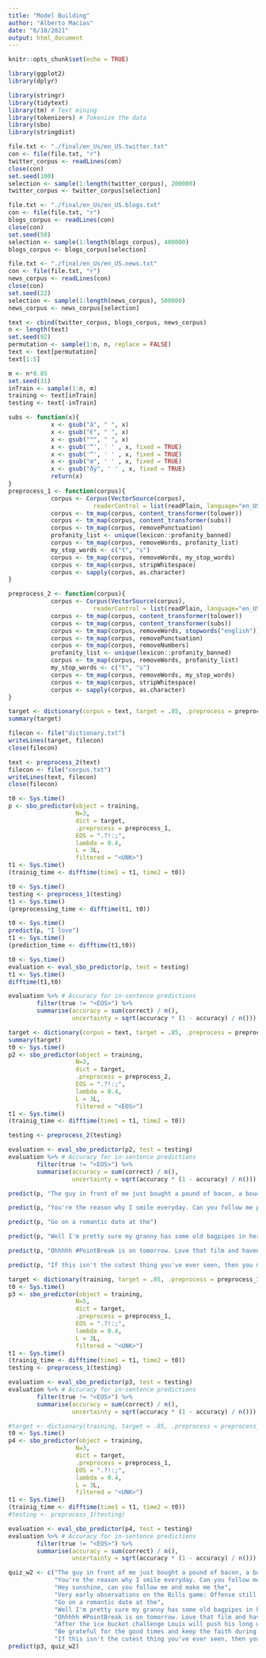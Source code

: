 ```yaml
---
title: "Model Building"
author: "Alberto Macías"
date: "6/10/2021"
output: html_document
---
```


```r
knitr::opts_chunk$set(echo = TRUE)
```

```r
library(ggplot2)
library(dplyr)

library(stringr)
library(tidytext)
library(tm) # Text mining
library(tokenizers) # Tokenize the data
library(sbo)
library(stringdist)
```

```r
file.txt <- "./final/en_Us/en_US.twitter.txt"
con <- file(file.txt, "r")
twitter_corpus <- readLines(con)
close(con)
set.seed(100)
selection <- sample(1:length(twitter_corpus), 200000)
twitter_corpus <- twitter_corpus[selection]

file.txt <- "./final/en_Us/en_US.blogs.txt"
con <- file(file.txt, "r")
blogs_corpus <- readLines(con)
close(con)
set.seed(50)
selection <- sample(1:length(blogs_corpus), 400000)
blogs_corpus <- blogs_corpus[selection]

file.txt <- "./final/en_Us/en_US.news.txt"
con <- file(file.txt, "r")
news_corpus <- readLines(con)
close(con)
set.seed(22)
selection <- sample(1:length(news_corpus), 500000)
news_corpus <- news_corpus[selection]
```

```r
text <- cbind(twitter_corpus, blogs_corpus, news_corpus)
n <- length(text)
set.seed(92)
permutation <- sample(1:n, n, replace = FALSE)
text <- text[permutation]
text[1:5]
```

```r
m <- n*0.85
set.seed(31)
inTrain <- sample(1:n, m)
training <- text[inTrain]
testing <- text[-inTrain]
```

```r
subs <- function(x){
            x <- gsub("â", " ", x)
            x <- gsub("€", " ", x)
            x <- gsub("™", " ", x)
            x <- gsub('“', ' ' , x, fixed = TRUE)
            x <- gsub('“', ' ' , x, fixed = TRUE)
            x <- gsub("œ", ' ' , x, fixed = TRUE)
            x <- gsub("ðÿ", ' ' , x, fixed = TRUE)
            return(x)
}
preprocess_1 <- function(corpus){
            corpus <- Corpus(VectorSource(corpus), 
                        readerControl = list(readPlain, language="en_US", load=TRUE))
            corpus <- tm_map(corpus, content_transformer(tolower))
            corpus <- tm_map(corpus, content_transformer(subs))
            corpus <- tm_map(corpus, removePunctuation)
            profanity_list <- unique(lexicon::profanity_banned)
            corpus <- tm_map(corpus, removeWords, profanity_list)
            my_stop_words <- c("t", "s")
            corpus <- tm_map(corpus, removeWords, my_stop_words)
            corpus <- tm_map(corpus, stripWhitespace)
            corpus <- sapply(corpus, as.character)
}
```

```r
preprocess_2 <- function(corpus){
            corpus <- Corpus(VectorSource(corpus), 
                        readerControl = list(readPlain, language="en_US", load=TRUE))
            corpus <- tm_map(corpus, content_transformer(tolower))
            corpus <- tm_map(corpus, content_transformer(subs))
            corpus <- tm_map(corpus, removeWords, stopwords("english"))
            corpus <- tm_map(corpus, removePunctuation)
            corpus <- tm_map(corpus, removeNumbers)
            profanity_list <- unique(lexicon::profanity_banned)
            corpus <- tm_map(corpus, removeWords, profanity_list)
            my_stop_words <- c("t", "s")
            corpus <- tm_map(corpus, removeWords, my_stop_words)
            corpus <- tm_map(corpus, stripWhitespace)
            corpus <- sapply(corpus, as.character)
}
```


```r
target <- dictionary(corpus = text, target = .85, .preprocess = preprocess_2, EOS = ".?!:;")
summary(target)
```

```r
filecon <- file("dictionary.txt")
writeLines(target, filecon)
close(filecon)
```


```r
text <- preprocess_2(text)
filecon <- file("corpus.txt")
writeLines(text, filecon)
close(filecon)
```


```r
t0 <- Sys.time()
p <- sbo_predictor(object = training,
                   N=3,
                   dict = target, 
                   .preprocess = preprocess_1,
                   EOS = ".?!:;",
                   lambda = 0.4,
                   L = 3L,
                   filtered = "<UNK>")
t1 <- Sys.time()
(trainig_time <- difftime(time1 = t1, time2 = t0))
```

```r
t0 <- Sys.time()
testing <- preprocess_1(testing)
t1 <- Sys.time()
(preprocessing_time <- difftime(t1, t0))
```

```r
t0 <- Sys.time()
predict(p, "I love")
t1 <- Sys.time()
(prediction_time <- difftime(t1,t0))
```


```r
t0 <- Sys.time()
evaluation <- eval_sbo_predictor(p, test = testing)
t1 <- Sys.time()
difftime(t1,t0)

evaluation %>% # Accuracy for in-sentence predictions
        filter(true != "<EOS>") %>%
        summarise(accuracy = sum(correct) / n(),
                  uncertainty = sqrt(accuracy * (1 - accuracy) / n()))
```

```r
target <- dictionary(corpus = text, target = .85, .preprocess = preprocess_2, EOS = ".?!:;")
summary(target)
t0 <- Sys.time()
p2 <- sbo_predictor(object = training,
                   N=3,
                   dict = target, 
                   .preprocess = preprocess_2,
                   EOS = ".?!:;",
                   lambda = 0.4,
                   L = 3L,
                   filtered = "<EOS>")
t1 <- Sys.time()
(trainig_time <- difftime(time1 = t1, time2 = t0))
```

```r
testing <- preprocess_2(testing)
```


```r
evaluation <- eval_sbo_predictor(p2, test = testing)
evaluation %>% # Accuracy for in-sentence predictions
        filter(true != "<EOS>") %>%
        summarise(accuracy = sum(correct) / n(),
                  uncertainty = sqrt(accuracy * (1 - accuracy) / n()))
```




```r
predict(p, "The guy in front of me just bought a pound of bacon, a bouquet, and a case of")
```

```r
predict(p, "You're the reason why I smile everyday. Can you follow me please? It would mean the")
```

```r
predict(p, "Go on a romantic date at the")
```

```r
predict(p, "Well I'm pretty sure my granny has some old bagpipes in her garage I'll dust them off and be on my")
```
```r
predict(p, "Ohhhhh #PointBreak is on tomorrow. Love that film and haven't seen it in quite some")
```

```r
predict(p, "If this isn't the cutest thing you've ever seen, then you must be")
```

```r
target <- dictionary(training, target = .85, .preprocess = preprocess_1, EOS = ".?!:;")
t0 <- Sys.time()
p3 <- sbo_predictor(object = training,
                   N=5,
                   dict = target, 
                   .preprocess = preprocess_1,
                   EOS = ".?!:;",
                   lambda = 0.4,
                   L = 3L,
                   filtered = "<UNK>")
t1 <- Sys.time()
(trainig_time <- difftime(time1 = t1, time2 = t0))
testing <- preprocess_1(testing)
```

```r
evaluation <- eval_sbo_predictor(p3, test = testing)
evaluation %>% # Accuracy for in-sentence predictions
        filter(true != "<EOS>") %>%
        summarise(accuracy = sum(correct) / n(),
                  uncertainty = sqrt(accuracy * (1 - accuracy) / n()))
```

```r
#target <- dictionary(training, target = .85, .preprocess = preprocess_1, EOS = ".?!:;")
t0 <- Sys.time()
p4 <- sbo_predictor(object = training,
                   N=3,
                   dict = target, 
                   .preprocess = preprocess_1,
                   EOS = ".?!:;",
                   lambda = 0.4,
                   L = 3L,
                   filtered = "<UNK>")
t1 <- Sys.time()
(trainig_time <- difftime(time1 = t1, time2 = t0))
#testing <- preprocess_1(testing)
```

```r
evaluation <- eval_sbo_predictor(p4, test = testing)
evaluation %>% # Accuracy for in-sentence predictions
        filter(true != "<EOS>") %>%
        summarise(accuracy = sum(correct) / n(),
                  uncertainty = sqrt(accuracy * (1 - accuracy) / n()))
```

```r
quiz_w2 <- c("The guy in front of me just bought a pound of bacon, a bouquet, and a case of",
             "You're the reason why I smile everyday. Can you follow me please? It would mean the",
             "Hey sunshine, can you follow me and make me the",
             "Very early observations on the Bills game: Offense still struggling but the",
             "Go on a romantic date at the",
             "Well I'm pretty sure my granny has some old bagpipes in her garage I'll dust them off and be on my",
             "Ohhhhh #PointBreak is on tomorrow. Love that film and haven't seen it in quite some",
             "After the ice bucket challenge Louis will push his long wet hair out of his eyes with his little",
             "Be grateful for the good times and keep the faith during the",
             "If this isn't the cutest thing you've ever seen, then you must be")
predict(p3, quiz_w2)
```

